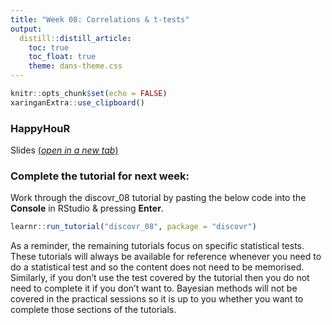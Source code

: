 ```yaml
---
title: "Week 08: Correlations & t-tests"
output:
  distill::distill_article:
    toc: true
    toc_float: true
    theme: dans-theme.css
---
```


```r
knitr::opts_chunk$set(echo = FALSE)
xaringanExtra::use_clipboard()
```

### HappyHouR 

Slides [(*open in a new tab*)](https://fundrmentals-slides.netlify.app/week_08/index.html){target="_blank"}

<!--

<iframe id="inlineFrameExample"
    title="Inline Frame Example"
    height="360"
    src="">
</iframe>
-->

### Complete the tutorial for next week: 

:::ojtask


Work through the discovr_08 tutorial by pasting the below code into the **Console** in RStudio & pressing **Enter**.

```r

learnr::run_tutorial("discovr_08", package = "discovr")

```

As a reminder, the remaining tutorials focus on specific statistical tests. These tutorials will always be available for reference whenever you need to do a statistical test and so the content does not need to be memorised. Similarly, if you don't use the test covered by the tutorial then you do not need to complete it if you don't want to. Bayesian methods will not be covered in the practical sessions so it is up to you whether you want to complete those sections of the tutorials. 

:::

<br>